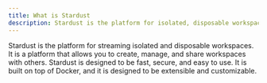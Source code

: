 ```yaml
---
title: What is Stardust
description: Stardust is the platform for isolated, disposable workspaces.
---
```



Stardust is the platform for streaming isolated and disposable workspaces. 
It is a platform that allows you to create, manage, and share workspaces with others. 
Stardust is designed to be fast, secure, and easy to use. It is built on top of Docker, and it is designed to be extensible and customizable.

<Cards>
  <Card
    href="/docs/install"
    title="Installing Stardust"
    description="Learn how to install Stardust on your machine."
    external={false}
    />
</Cards>